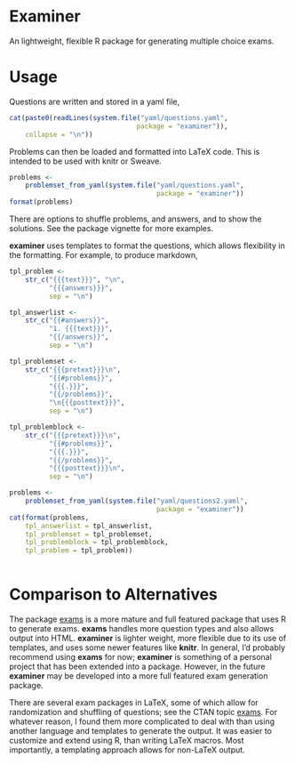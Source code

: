 # Examiner

An lightweight, flexible R package for generating multiple choice exams.

# Usage

Questions are written and stored in a yaml file,
```r
cat(paste0(readLines(system.file("yaml/questions.yaml", 
                                package = "examiner")),
    collapse = "\n"))
```

Problems can then be loaded and formatted into LaTeX code.
This is intended to be used with knitr or Sweave.
```r
problems <- 
    problemset_from_yaml(system.file("yaml/questions.yaml", 
                                     package = "examiner"))
format(problems)
```
There are options to shuffle problems, and answers, and to show the solutions.
See the package vignette for more examples.

**examiner** uses templates to format the questions, which allows flexibility in the formatting.
For example, to produce markdown,
```r
tpl_problem <-
    str_c("{{{text}}}", "\n",
          "{{{answers}}}", 
          sep = "\n")

tpl_answerlist <-
    str_c("{{#answers}}",
          "1. {{{text}}}",
          "{{/answers}}",
          sep = "\n")

tpl_problemset <-
    str_c("{{{pretext}}}\n",
          "{{#problems}}",
          "{{{.}}}",
          "{{/problems}}",
          "\n{{{posttext}}}",
          sep = "\n")

tpl_problemblock <-
    str_c("{{{pretext}}}\n",
          "{{#problems}}",
          "{{{.}}}",
          "{{/problems}}",
          "{{{posttext}}}\n",
          sep = "\n")

problems <- 
    problemset_from_yaml(system.file("yaml/questions2.yaml", 
                                     package = "examiner"))
cat(format(problems,
	tpl_answerlist = tpl_answerlist,
	tpl_problemset = tpl_problemset,
	tpl_problemblock = tpl_problemblock,
	tpl_problem = tpl_problem))
	
```


# Comparison to Alternatives

The package [exams](http://cran.r-project.org/web/packages/exams/index.html) is a more mature and full featured package that uses R to generate exams.
**exams** handles more question types and also allows output into HTML.
**examiner** is lighter weight, more flexible due to its use of templates, and uses some newer features like **knitr**.
In general, I'd probably recommend using **exams** for now; **examiner** is something of a personal project that has been extended into a package.
However, in the future **examiner** may be developed into a more full featured exam generation package.

There are several exam packages in LaTeX, some of which allow for randomization and shuffling of questions; see the CTAN topic [exams](http://www.ctan.org/topic/exam).
For whatever reason, I found them more complicated to deal with than using another language and templates to generate the output.
It was easier to customize and extend using R, than writing LaTeX macros.
Most importantly, a templating approach allows for non-LaTeX output.

<!--  LocalWords:  knitr LaTeX CTAN templating
 -->
